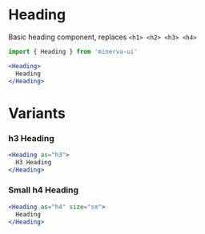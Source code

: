 
<Meta title="Elements|Heading" component={Heading} />

# Heading

Basic heading component, replaces `<h1> <h2> <h3> <h4>`

```js
import { Heading } from 'minerva-ui'
```

```jsx
<Heading>
  Heading
</Heading>
```

<Props of={Heading} />

# Variants

### h3 Heading
```jsx
<Heading as="h3">
  H3 Heading
</Heading>
```

### Small h4 Heading
```jsx
<Heading as="h4" size="sm">
  Heading
</Heading>
```


<Props of={Heading} />